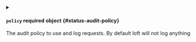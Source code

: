 

<PartialEnabled />


<PartialLevel />



<details className="config-field" data-expandable="true">
<summary>

#### `policy` <span className="config-field-required" data-required="false">required</span> <span className="config-field-type">object</span> <span className="config-field-default"></span> <span className="config-field-enum"></span> {#status-audit-policy}

The audit policy to use and log requests. By default loft will not log anything

</summary>

<PartialPolicyreference />


</details>


<PartialDataStoreEndpoint />


<PartialDataStoreTTL />


<PartialPath />


<PartialMaxAge />


<PartialMaxBackups />


<PartialMaxSize />


<PartialCompress />
